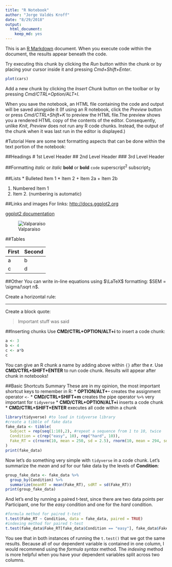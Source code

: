 ```yaml
---
title: "R Notebook"
author: "Jorge Valdés Kroff"
date: "8/29/2018"
output: 
  html_document: 
    keep_md: yes
---
```


This is an [R Markdown](http://rmarkdown.rstudio.com) document. When you execute code within the document, the results appear beneath the code. 

Try executing this chunk by clicking the *Run* button within the chunk or by placing your cursor inside it and pressing *Cmd+Shift+Enter*. 

```r
plot(cars)
```

Add a new chunk by clicking the *Insert Chunk* button on the toolbar or by pressing *Cmd/CTRL+Option/ALT+I*.

When you save the notebook, an HTML file containing the code and output will be saved alongside it (If using an R notebook, click the *Preview* button or press *Cmd/CTRL+Shift+K* to preview the HTML file.The preview shows you a rendered HTML copy of the contents of the editor. Consequently, unlike *Knit*, *Preview* does not run any R code chunks. Instead, the output of the chunk when it was last run in the editor is displayed.)

#Tutorial
Here are some text formatting aspects that can be done within the text portion of the notebook:

##Headings
# 1st Level Header
## 2nd Level Header
### 3rd Level Header

##Formatting
*italic* or _italic_
**bold** or __bold__
`code`
superscript^2^ 
subscript~2~

##Lists
* Bulleted Item 1
* Item 2
  + Item 2a
  + Item 2b
  
1. Numbered Item 1
1. Item 2. (numbering is automatic)

##Links and images
For links:
<http://docs.ggplot2.org>

[ggplot2 documentation](https:/docs.ggplot2.org)

![Valparaiso](Images/Paseo21mayo.jpg)

##Tables

First | Second
------ | ------
a | b
c | d

##Other
You can write in-line equations using $\LaTeX$ formatting: $SEM = \sigma/\sqrt n$. 

Create a horizontal rule:

***

Create a block quote:

> Important stuff was said



##Inserting chunks
Use **CMD/CTRL+OPTION/ALT+i** to insert a code chunk:
```r
a <- 3
b <- 4
c <- a*b
c
```
You can give an R chunk a name by adding above within `{}` after the **r**.
Use **CMD/CTRL+SHIFT+ENTER** to run code chunk. Results will appear after chunk in notebooks!

##Basic Shortcuts Summary
These are in my opinion, the most important shortcut keys to remember in R:
* **OPTION/ALT+-** creates the assignment operator `<-`
* **CMD/CTRL+SHIFT+m** creates the pipe operator `%>%` very important for `tidyverse`
* **CMD/CTRL+OPTION/ALT+i** inserts a code chunk
* **CMD/CTRL+SHIFT+ENTER** executes all code within a chunk

```r
library(tidyverse) #to load in tidyverse library
#create a tibble of fake data
fake_data <- tibble(
  Subject = rep(seq(1:10),2), #repeat a sequence from 1 to 10, twice
  Condition = c(rep("easy", 10), rep("hard", 10)), 
  Fake_RT = c(rnorm(10, mean = 250, sd = 2.5), rnorm(10, mean = 294, sd = 2.5))
)
print(fake_data)
```
Now let's do something very simple with `tidyverse` in a code chunk. Let's summarize the *mean* and *sd* for our fake data by the levels of **Condition**:
```r
group_fake_data <- fake_data %>% 
  group_by(Condition) %>% 
  summarize(meanRT = mean(Fake_RT), sdRT = sd(Fake_RT))
print(group_fake_data)
```
And let's end by running a paired t-test, since there are two data points per Participant, one for the *easy* condition and one for the *hard* condition.
```r
#formula method for paired t-test
t.test(Fake_RT ~ Condition, data = fake_data, paired = TRUE)
#indexing method for paired t-test
t.test(fake_data$Fake_RT[fake_data$Condition == "easy"], fake_data$Fake_RT[fake_data$Condition == "hard"], paired = TRUE)
```
You see that in both instances of running the `t.test()` that we got the same results. Because all of our dependent variable is contained in one column, I would recommend using the *formula syntax* method. The *indexing* method is more helpful when you have your dependent variables split across two columns. 


